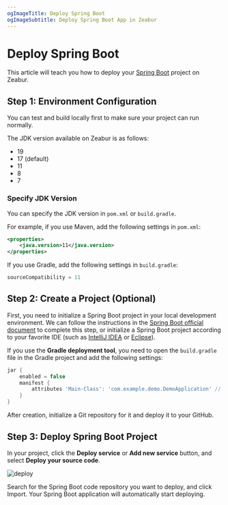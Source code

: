 ```yaml
---
ogImageTitle: Deploy Spring Boot
ogImageSubtitle: Deploy Spring Boot App in Zeabur
---
```


<WorkingInProgress />

# Deploy Spring Boot

This article will teach you how to deploy your [Spring Boot](https://spring.io/projects/spring-boot) project on Zeabur.

## Step 1: Environment Configuration

You can test and build locally first to make sure your project can run normally.

The JDK version available on Zeabur is as follows:

- 19
- 17 (default)
- 11
- 8
- 7

### Specify JDK Version

You can specify the JDK version in `pom.xml` or `build.gradle`.

For example, if you use Maven, add the following settings in `pom.xml`:

```xml
<properties>
    <java.version>11</java.version>
</properties>
```

If you use Gradle, add the following settings in `build.gradle`:

```groovy
sourceCompatibility = 11
```

## Step 2: Create a Project (Optional)

First, you need to initialize a Spring Boot project in your local development environment. We can follow the instructions in the [Spring Boot official document](https://spring.io/quickstart) to complete this step, or initialize a Spring Boot project according to your favorite IDE (such as [IntelliJ IDEA](https://www.jetbrains.com/idea/) or [Eclipse](https://www.eclipse.org/)).

If you use the **Gradle deployment tool**, you need to open the `build.gradle` file in the Gradle project and add the following settings:

```groovy
jar {
    enabled = false
    manifest {
        attributes 'Main-Class': 'com.example.demo.DemoApplication' // <-- Please replace with your own main class
    }
}
```

After creation, initialize a Git repository for it and deploy it to your GitHub.

## Step 3: Deploy Spring Boot Project

In your project, click the **Deploy service** or **Add new service** button, and select **Deploy your source code**.

![deploy](/deploy/common/select-service.en-US.png)

Search for the Spring Boot code repository you want to deploy, and click Import. Your Spring Boot application will automatically start deploying.
